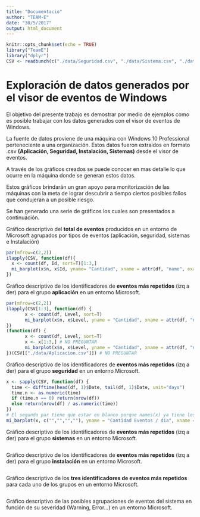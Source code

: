 ```yaml
---
title: "Documentacio"
author: "TEAM-E"
date: "30/5/2017"
output: html_document
---
```


```r
knitr::opts_chunk$set(echo = TRUE)
library("TeamE")
library("dplyr")
CSV <- readbunch(c("./data/Seguridad.csv", "./data/Sistema.csv", "./data/Instalacion.csv", "./data/Aplicacion.csv"))
```
# Exploración de datos generados por el visor de eventos de Windows

El objetivo del presente trabajo es demostrar por medio de ejemplos como es posible trabajar con los datos generados con el visor de eventos de Windows.

La fuente de datos proviene de una máquina con Windows 10 Professional perteneciente a una organización. Estos datos fueron extraidos en formato .csv **(Aplicación, Seguridad, Instalación, Sistemas)** desde el visor de eventos.

A través de los gráficos creados se puede conocer en mas detalle lo que ocurre en la máquina donde se generan estos datos.

Estos gráficos brindarán un gran apoyo para monitorización de las máquinas con la meta de lograr descubrir a tiempo ciertos posibles fallos que condujeran a un posible riesgo.

Se han generado una serie de gráficos los cuales son presentados a continuación.
 

Gráfico descriptivo del **total de eventos** producidos en un entorno de Microsoft agrupados por tipos de eventos (aplicación, seguridad, sistemas e Instalación)

```r
par(mfrow=c(2,2))
ilapply(CSV, function(df){
  x <- count(df, Id, sort=T)[1:3,]
  mi_barplot(x$n, x$Id, yname= "Cantidad", xname = attr(df, "name", exact=T))
})
```

Gráfico descriptivo de los identificadores de **eventos más repetidos** (izq a der) para el grupo **aplicación** en un entorno Microsoft.

```r
par(mfrow=c(2,2))
ilapply(CSV[1:3], function(df) {
       x <- count(df, Level, sort=T)
       mi_barplot(x$n, x$Level, yname = "Cantidad", xname = attr(df, "name", exact=T))
})
(function(df) {
       x <- count(df, Level, sort=T)
       x <- x[1:3,] # NO PREGUNTAR
       mi_barplot(x$n, x$Level, yname = "Cantidad", xname = attr(df, "name", exact=T))
})(CSV[["./data/Aplicacion.csv"]]) # NO PREGUNTAR
```

Gráfico descriptivo de los identificadores de **eventos más repetidos** (izq a der) para el grupo **seguridad** en un entorno Microsoft.

```r
x <- sapply(CSV, function(df) {
  time <- difftime(head(df, 1)$Date, tail(df, 1)$Date, unit="days")
  time.n <- as.numeric(time)
  if (time.n == 0) return(nrow(df))
  else return(nrow(df) / as.numeric(time))
})
# El segundo par tiene que estar en blanco porque names(x) ya tiene los nombres
mi_barplot(x, c("","","",""), yname = "Cantidad Eventos / dia", xname = "Eventos / dia")
```

Gráfico descriptivo de los identificadores de **eventos más repetidos** (izq a der) para el grupo **sistemas** en un entorno Microsoft.

```r
```

Gráfico descriptivo de los identificadores de **eventos más repetidos** (izq a der) para el grupo **instalación** en un entorno Microsoft.

```r
```

Gráfico descriptivo de los **tres identificadores de eventos más repetidos** para cada uno de los grupos en un entorno Microsoft.

```r
```

Gráfico descriptivo de las posibles agrupaciones de eventos del sistema en función de su severidad (Warning, Error…) en un entorno Microsoft.

```r
```










